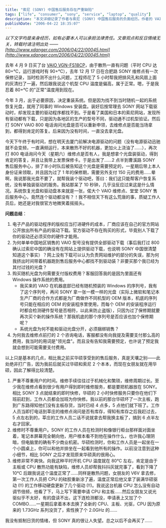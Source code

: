 ```yaml
---
title: "索尼 (SONY) 中国售后服务存在严重缺陷"
tags: ["life", "consumer", "sony", "service", "laptop", "quality"]
description: "本文详细记录了作者与索尼 (SONY) 中国售后服务的负面经历。作者的 VAIO 笔记本遭遇散热问题，CPU 温度高达 80-90℃，但被告知“属于正常“。更糟的是，当需要系统恢复光盘时，索尼售后要求支付 150 元额外费用购买原本应免费提供的驱动程序，甚至不提供单独的驱动安装服务。文章对比了华硕优质的售后体验，揭示了索尼在尊重用户时间、维修透明度和解决问题态度上的明显不足，反映了外资品牌在中国市场可能存在的双重标准问题。"
publishDate: "2006-04-22 18:35:07"
---
```


_以下文字均是亲身经历，如有必要本人可以承担法律责任。文章观点和反日情绪无关，转载时请注明出处 —— [http://www.xdanger.com/2006/04/22/00045.html](http://www.xdanger.com/2006/04/22/00045.html)_

去年 4 月 9 日买了台 [VAIO VGN-FS18CP](http://www.sonystyle.com.cn/vaio/products/tr_spec_index_alt.asp?idCategory=100&idSerial=62&keyword=spec)，由于散热一直有问题（平时 CPU 达 80+℃，运行游戏时有 90+℃），去年 12 月 17 日在合肥路 SONY 维修点有一次保修记录，当时检测不出什么问题，工程师花了 5 小时帮我把排风孔和风扇上面的灰清扫了一遍，然后跟我说这个机型 CPU 温度是偏高，属于正常。嗯，于是我忍着 80+℃ 的"正常"温度用到现在。

今年 3 月，出于必要原因，决定重装系统。但是因为找不到当时随机一起的系统恢复光盘，就用了同事的 Windows 安装盘。装好后按常理去 SONY 网站下载驱动时，却发现主要的驱动程序都找不到。于是看了美国和日本的索尼网站，发现所有驱动都有下载，只是因为各地区的生产的型号不同，驱动通不过机型验证。然后打 SONY VAIO 800 电话询问光盘是否可以重新申领，去维修点是否能当场拿到，都得到肯定的答复。后来因为没有时间，一直没去拿光盘。

今天下午终于有时间，想在明天去厦门前解决电源驱动的问题（没有电源驱动迅驰就不会变频，一直满频运行，本来散热不好的机器，更加火上浇油了……），再次打 800 电话询问今天（星期六）维修点是否有人，我是想拿个光盘装驱动，得到肯定的答复，并且让我带上发票保修卡。于是出发了……2 点半到曹溪路 SONY 售后服务中心，排了半小时队后被告知这个光盘是需要预定的，一星期后带上本人身份证来领取，并且因为过了 1 年的保修期，需要另外支付 150 元的费用……晕啊，我说那我光盘不要了，就帮我装个驱动吧，答曰：我们这只能帮客户恢复系统，没有单独装驱动的服务。我站那呆了 10 秒钟，几乎没反应过来这是什么情况。系统恢复光盘和驱动盘本来就是一张，偌大个 VAIO 维修点、堂堂 SONY 售后服务中心，竟然连个驱动都没有？！我不相信天下有这么荒唐的事，质疑工作人员后，她还是对我很官方地微笑着摇摇头。

**问题总结**：

1. 电子产品的驱动程序的版权应当打进硬件的成本，厂商应该在自己的官方网站公开放出所有产品的驱动下载。官方驱动不存在购买的形式，毕竟别人下载了你的驱动还必须买你的硬件才能用。
2. 为何单单中国地区销售的 VAIO 型号没有提供全部驱动下载（事后我打过 800 确认过索尼中国的确没有在网站上提供驱动下载，也说明 SONY 中国很清楚知道这个事实）？网上没有下载可以认为负责网站维护的部分的失误，那为何我挤出时间带着机器跑到售后服务中心都找不到驱动装？非要买那个我已经为其付过钱的光盘？
3. 购买随机光盘为何需要支付版权费用？客服回答我的是因为里面还有 Windows 操作系统的费用。
   - 我买来的 VAIO 在机器底部已经有随机预装的 Windows 的序列号，我有了这个序列号，再问 SONY 拿一张一模一样的光盘（实际上微软和笔记本生产厂商的合作方式都是为厂商做作不同机型的 OEM 版本，机底的序列号只能在相应的 OEM 的安装程序里使用，而每个 OEM 的安装程序运行时都会检测硬件型号是否相符，以此来防止盗版），只因为过了保修期就要再次买个新的操作系统？那我机底的那个序列号是否应该也加个保修期呢？
   - 系统光盘为何不能和驱动光盘分开，必须捆绑销售？
4. 为何我去维修点前打的 2 个咨询电话，客服都没有向我提及需要支付那么高的费用，我当时的用词是"领光盘"。而且没有告知我需要预定，也许说了预定我就会想到可能需要支付费用。

以上只是基本的几点，相比我之前买华硕享受到的售后服务，真是天壤之别——此处绝非打广告，因为我前后就买过华硕和索尼 2 个本本，而现在女朋友就在用华硕，因此了解得比较清楚。

1. 严重不尊重用户的时间。维修手续往往过于机械化和繁琐，维修周期过长。至少我在维修点看到很少有用户得到即时维修服务，都是要把机器放在 SONY。相比 SONY 3 点就结束的即时快修，华硕的 2 小时快修服务只要你在他们下班前赶到，工作人员都会加班为你快修。我以前的那台华硕坏了一次主板，跑到广东路得知他们没有主板存货，当时已经 4 点多，5 点他们就下班了。工作人员当即打电话到莘庄的维修点询问是否有库存，得知有库存之后我赶过去，5 点左右到的，莘庄的工作人员二话不说就拿去帮我换主板了，搞到 6 点半左右才回家。
2. 维修时不尊重用户。SONY 的工作人员在检测时和像银行柜台那样面对面坐着，笔记本屏幕完全朝向他，用户根本看不到他在操作什么，也许我心理阴暗，但电脑里的确有不少商业机密。华硕检测时，你和工作人员是一起坐在一个小圆桌上，你可以和他并排坐在一起看到他所有的操作。以前没注意到这种小细节，相比 SONY 之后才发现原来华硕真的很用心。
3. 维修非常不爽快。向我这种平时开机 CPU 温度就在 80℃ 左右，肯定是由于主板或 CPU 散热功能有缺陷，维修人员却帮我抖抖灰就完事了，看到下降了 10℃ 后跟我说这个温度正常了……同样是散热问题，女朋友的 V6V 拿去修，第一次工作人员把 CPU 的硅胶重新涂了遍，温度正常后他又拿了装满华硕驱动 (!!) 的工作移动硬盘更新了几个驱动 (!!)。我说这台机器 CPU 怎么没有自动调节倍频，他看了下，马上写下需要申请 CPU 和主板……然后女朋友又说光驱似乎不太好，有的盘读不出，这下连检测都没，申请表上又加了个 COMBO……一星期后拿着本本去换了全新的 CPU、主板、光驱，CPU 因为原来的 1.73GHz 系列没货了，索性换了个 2.0GHz 的……

我没有抵制日货的情绪，但 SONY 真的很让人失望。总之以后不会再买了……
